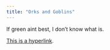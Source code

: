```yaml
---
title: "Orks and Goblins"
---
```


If green aint best, I don't know what is.

[This is a hyperlink](just kidding).